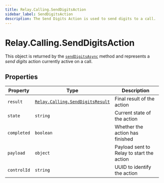 ```yaml
---
title: Relay.Calling.SendDigitsAction
sidebar_label: SendDigitsAction
description: The Send Digits Action is used to send digits to a call.
---
```


[relay-calling-senddigitsresult]: /sdks/relay-realtime-sdk/v2/language/nodejs/calling/results/send-digits-result
[senddigitsasync]: /sdks/relay-realtime-sdk/v2/language/nodejs/calling/call#senddigitsasync

# Relay.Calling.SendDigitsAction

This object is returned by the [`sendDigitsAsync`][senddigitsasync] method and represents a _send digits_ action currently active on a call.

## Properties

| Property | Type | Description |
| -------- | ---- | ----------- |
| `result` | [`Relay.Calling.SendDigitsResult`][relay-calling-senddigitsresult] | Final result of the action |
| `state` | `string` | Current state of the action |
| `completed` | `boolean` | Whether the action has finished |
| `payload` | `object` | Payload sent to Relay to start the action |
| `controlId` | `string` | UUID to identify the action |